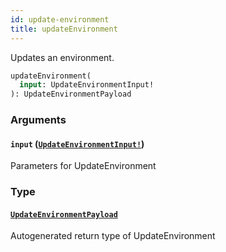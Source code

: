 ```yaml
---
id: update-environment
title: updateEnvironment
---
```


Updates an environment.

```graphql
updateEnvironment(
  input: UpdateEnvironmentInput!
): UpdateEnvironmentPayload

```

### Arguments

#### `input` ([`UpdateEnvironmentInput!`](/docs/api/inputs/update-environment-input))

Parameters for UpdateEnvironment

### Type

#### [`UpdateEnvironmentPayload`](/docs/api/objects/update-environment-payload)

Autogenerated return type of UpdateEnvironment
